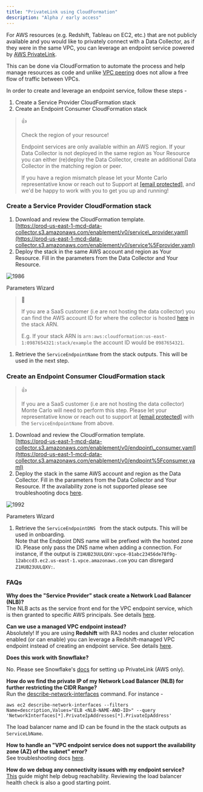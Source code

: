 ```yaml
---
title: "PrivateLink using CloudFormation"
description: "Alpha / early access"
---
```


For AWS resources (e.g. Redshift, Tableau on EC2, etc.) that are not publicly available and you would like to privately connect with a Data Collector, as if they were in the same VPC, you can leverage an endpoint service powered by [AWS PrivateLink](https://docs.aws.amazon.com/vpc/latest/privatelink/what-is-privatelink.html). 

This can be done via CloudFormation to automate the process and help manage resources as code and unlike [VPC peering](/docs/peering-templates) does not allow a free flow of traffic between VPCs. 

In order to create and leverage an endpoint service, follow these steps - 

1. Create a Service Provider CloudFormation stack
2. Create an Endpoint Consumer CloudFormation stack

> 👍
> 
> Check the region of your resource!
> 
> Endpoint services are only available within an AWS region. If your Data Collector is not deployed in the same region as Your Resource you can either (re)deploy the Data Collector, create an additional Data Collector in the matching region or peer.
> 
> If you have a region mismatch please let your Monte Carlo representative know or reach out to Support at [\[email protected\]](/cdn-cgi/l/email-protection#f5868085859a8781b5989a9b8190969487999a91948194db969a98), and we'd be happy to work with you to get you up and running!

### Create a Service Provider CloudFormation stack

1. Download and review the CloudFormation template.  
[https://prod-us-east-1-mcd-data-collector.s3.amazonaws.com/enablement/v0/service\_provider.yaml](https://prod-us-east-1-mcd-data-collector.s3.amazonaws.com/enablement/v0/service%5Fprovider.yaml)
2. Deploy the stack in the same AWS account and region as Your Resource. Fill in the parameters from the Data Collector and Your Resource.

![1986](/images/ed89911-Screen_Shot_2022-09-26_at_3.10.24_PM.png "Screen Shot 2022-09-26 at 3.10.24 PM.png")

Parameters Wizard

> 📘
> 
> If you are a SaaS customer (i.e are not hosting the data collector) you can find the AWS account ID for where the collector is hosted [here](https://getmontecarlo.com/settings/integrations/collectors) in the stack ARN.
> 
> E.g. If your stack ARN is `arn:aws:cloudformation:us-east-1:0987654321:stack/example` the account ID would be `0987654321`.

1. Retrieve the `ServiceEndpointName` from the stack outputs. This will be used in the next step.

### Create an Endpoint Consumer CloudFormation stack

> 👍
> 
> If you are a SaaS customer (i.e are not hosting the data collector) Monte Carlo will need to perform this step. Please let your representative know or reach out to support at [\[email protected\]](/cdn-cgi/l/email-protection#9cefe9ececf3eee8dcf1f3f2e8f9fffdeef0f3f8fde8fdb2fff3f1) with the `ServiceEndpointName` from above.

1. Download and review the CloudFormation template.  
[https://prod-us-east-1-mcd-data-collector.s3.amazonaws.com/enablement/v0/endpoint\_consumer.yaml](https://prod-us-east-1-mcd-data-collector.s3.amazonaws.com/enablement/v0/endpoint%5Fconsumer.yaml)
2. Deploy the stack in the same AWS account and region as the Data Collector. Fill in the parameters from the Data Collector and Your Resource. If the availability zone is not supported please see troubleshooting docs [here](/docs/what-if-my-vpc-endpoint-service-does-not-support-the-availability-zone-of-the-data-collector).

![1992](/images/b5ff910-Screen_Shot_2022-09-26_at_2.33.17_PM.png "Screen Shot 2022-09-26 at 2.33.17 PM.png")

Parameters Wizard

1. Retrieve the `ServiceEndpointDNS ` from the stack outputs. This will be used in onboarding.  
Note that the Endpoint DNS name will be prefixed with the hosted zone ID. Please only pass the DNS name when adding a connection. For instance, if the output is `Z1HUB23UULQXV:vpce-01abc23456de78f9g-12abccd3.ec2.us-east-1.vpce.amazonaws.com` you can disregard `Z1HUB23UULQXV:`.

### FAQs

**Why does the "Service Provider" stack create a Network Load Balancer (NLB)?**  
The NLB acts as the service front end for the VPC endpoint service, which is then granted to specific AWS principals. See details [here](https://docs.aws.amazon.com/vpc/latest/privatelink/privatelink-share-your-services.html).

**Can we use a managed VPC endpoint instead?**  
Absolutely! If you are using **Redshift** with RA3 nodes and cluster relocation enabled (or can enable) you can leverage a Redshift-managed VPC endpoint instead of creating an endpoint service. See details [here](https://docs.aws.amazon.com/redshift/latest/mgmt/managing-cluster-cross-vpc.html).

**Does this work with Snowflake?**

No. Please see Snowflake's [docs](https://docs.snowflake.com/en/user-guide/admin-security-privatelink) for setting up PrivateLink (AWS only).

**How do we find the private IP of my Network Load Balancer (NLB) for further restricting the CIDR Range?**  
Run the [describe-network-interfaces](https://awscli.amazonaws.com/v2/documentation/api/latest/reference/ec2/describe-network-interfaces.html) command. For instance -

`aws ec2 describe-network-interfaces --filters Name=description,Values="ELB <NLB-NAME-AND-ID>" --query 'NetworkInterfaces[*].PrivateIpAddresses[*].PrivateIpAddress'
`

The load balancer name and ID can be found in the the stack outputs as `ServiceLbName`.

**How to handle an "VPC endpoint service does not support the availability zone (AZ) of the subnet" error?**  
See troubleshooting docs [here](/docs/what-if-my-vpc-endpoint-service-does-not-support-the-availability-zone-of-the-data-collector).

**How do we debug any connectivity issues with my endpoint service?**  
[This](/docs/aws-networking-troubleshoot-guide-2#troubleshooting-network-issues) guide might help debug reachability. Reviewing the load balancer health check is also a good starting point.